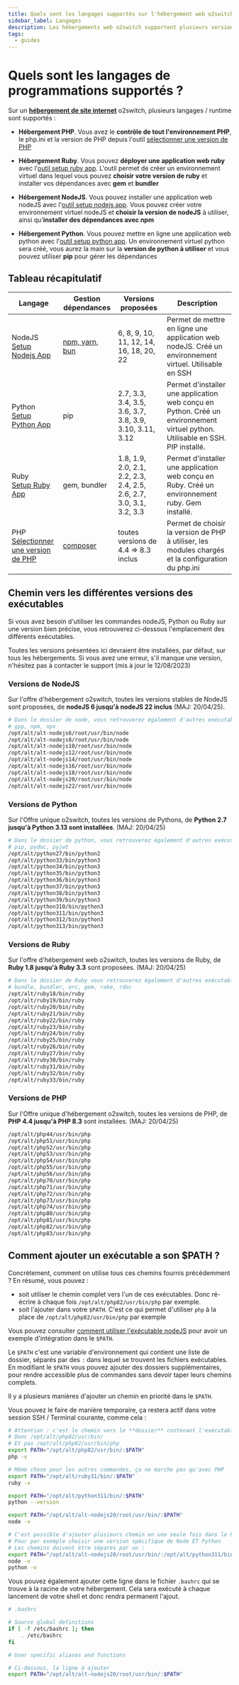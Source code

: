 ```yaml
---
title: Quels sont les langages supportés sur l'hébergement web o2switch ? 
sidebar_label: Langages
description: Les hébergements web o2switch supportent plusieurs versions de PHP, NodeJS, Python et Ruby
tags:
  - guides
---
```

# Quels sont les langages de programmations supportés ?

Sur un **[hébergement de site internet](https://www.o2switch.fr/hebergement-illimite/)** o2switch, plusieurs langages /
runtime sont supportés :
  * **Hébergement PHP**. Vous avez le **contrôle de tout l'environnement PHP**, le php.ini et la version de PHP depuis
    l'outil [sélectionner une version de PHP](/cpanel/logiciels/hebergement-php-multi-version)

    <ToolCard tool="lvephpsel" />

  * **Hébergement Ruby**. Vous pouvez **déployer une application web ruby** avec l'[outil setup ruby
    app](/cpanel/logiciels/hebergement-ruby-multi-version). L'outil permet de créer un environnement virtuel dans lequel
    vous pouvez **choisir votre version de ruby** et installer vos dépendances avec **gem** et **bundler**

    <ToolCard tool="lverubysel" />

  * **Hébergement NodeJS**. Vous pouvez installer une application web nodeJS avec l'[outil setup nodejs
    app](/cpanel/logiciels/hebergement-nodejs-multi-version). Vous pouvez créer votre environnement virtuel nodeJS et
    **choisir la version de nodeJS** à utiliser, ainsi qu'**installer des dépendances avec npm**

    <ToolCard tool="lvenodejssel" />

  * **Hébergement Python**. Vous pouvez mettre en ligne une application web python avec l'[outil setup python
    app](/cpanel/logiciels/hebergement-python-multi-version). Un environnement virtuel python sera créé, vous aurez la
    main sur la **version de python à utiliser** et vous pouvez utiliser **pip** pour gérer les dépendances

    <ToolCard tool="lvepythonsel" />

## Tableau récapitulatif

| Langage | Gestion dépendances | Versions proposées | Description |
|---|---|---|---|
| NodeJS<br/>[Setup Nodejs App](/cpanel/logiciels/hebergement-nodejs-multi-version) | [npm, yarn, bun](/guides/nodejs/utiliser-binaire-nodejs-npm-yarn) | 6, 8, 9, 10, 11, 12, 14, 16, 18, 20, 22  | Permet de mettre en ligne une application web nodeJS. Créé un environnement virtuel. Utilisable en SSH |
| Python<br/>[Setup Python App](/cpanel/logiciels/hebergement-python-multi-version) | pip | 2.7, 3.3, 3.4, 3.5, 3.6, 3.7, 3.8, 3.9, 3.10, 3.11, 3.12 | Permet d'installer une application web conçu en Python. Créé un environnement virtuel python. Utilisable en SSH. PIP installé. |
| Ruby<br/>[Setup Ruby App](/cpanel/logiciels/hebergement-ruby-multi-version) | gem, bundler | 1.8, 1.9, 2.0, 2.1, 2.2, 2.3, 2.4, 2.5, 2.6, 2.7, 3.0, 3.1, 3.2, 3.3 | Permet d'installer une application web conçu en Ruby. Créé un environnement ruby. Gem installé. |
| PHP<br/>[Sélectionner une version de PHP](/cpanel/logiciels/hebergement-php-multi-version) | [composer](/guides/php/installer-composer) | toutes versions de 4.4 ⇒ 8.3 inclus| Permet de choisir la version de PHP à utiliser, les modules chargés et la configuration du php.ini |

## Chemin vers les différentes versions des exécutables

Si vous avez besoin d'utiliser les commandes nodeJS, Python ou Ruby sur une version bien précise, vous retrouverez
ci-dessous l'emplacement des différents exécutables. 

Toutes les versions présentées ici devraient être installées, par défaut, sur tous les hébergements. Si vous avez une
erreur, s'il manque une version, n'hésitez pas à contacter le support (mis à jour le 12/08/2023)

### Versions de NodeJS

Sur l'offre d'hébergement o2switch, toutes les versions stables de NodeJS sont proposées, de **nodeJS 6 jusqu'à nodeJS
22 inclus** (MAJ: 20/04/25).

```bash title="Chemin vers les différentes versions des exécutables NodeJS"
# Dans le dossier de node, vous retrouverez également d'autres exécutables comme 
# gyp, npm, npx
/opt/alt/alt-nodejs6/root/usr/bin/node
/opt/alt/alt-nodejs8/root/usr/bin/node
/opt/alt/alt-nodejs10/root/usr/bin/node
/opt/alt/alt-nodejs12/root/usr/bin/node
/opt/alt/alt-nodejs14/root/usr/bin/node
/opt/alt/alt-nodejs16/root/usr/bin/node
/opt/alt/alt-nodejs18/root/usr/bin/node
/opt/alt/alt-nodejs20/root/usr/bin/node
/opt/alt/alt-nodejs22/root/usr/bin/node
```

### Versions de Python

Sur l'Offre unique o2switch, toutes les versions de Pythons, de **Python 2.7 jusqu'à Python 3.13 sont installées**.
(MAJ: 20/04/25)

```bash title="Chemin vers les différentes versions des exécutables Python"
# Dans le dossier de python, vous retrouverez également d'autres exécutables comme 
# pip, pydoc, pyjwt
/opt/alt/python27/bin/python2
/opt/alt/python33/bin/python3
/opt/alt/python34/bin/python3
/opt/alt/python35/bin/python3
/opt/alt/python36/bin/python3
/opt/alt/python37/bin/python3
/opt/alt/python38/bin/python3
/opt/alt/python39/bin/python3
/opt/alt/python310/bin/python3
/opt/alt/python311/bin/python3
/opt/alt/python312/bin/python3
/opt/alt/python313/bin/python3
```

### Versions de Ruby

Sur l'offre d'hébergement web o2switch, toutes les versions de Ruby, de **Ruby 1.8 jusqu'à Ruby 3.3** sont proposées.
(MAJ: 20/04/25)

```bash title="Chemin vers les différentes versions des exécutables Ruby"
# Dans le dossier de Ruby vous retrouverez également d'autres exécutables comme 
# bundle, bundler, erc, gem, rake, rdoc
/opt/alt/ruby18/bin/ruby
/opt/alt/ruby19/bin/ruby
/opt/alt/ruby20/bin/ruby
/opt/alt/ruby21/bin/ruby
/opt/alt/ruby22/bin/ruby
/opt/alt/ruby23/bin/ruby
/opt/alt/ruby24/bin/ruby
/opt/alt/ruby25/bin/ruby
/opt/alt/ruby26/bin/ruby
/opt/alt/ruby27/bin/ruby
/opt/alt/ruby30/bin/ruby
/opt/alt/ruby31/bin/ruby
/opt/alt/ruby32/bin/ruby
/opt/alt/ruby33/bin/ruby
```

### Versions de PHP

Sur l'Offre unique d'hébergement o2switch, toutes les versions de PHP, de **PHP 4.4 jusqu'à PHP 8.3** sont installées. 
(MAJ: 20/04/25)

```bash title="Chemin vers les différentes versions des exécutables PHP"
/opt/alt/php44/usr/bin/php
/opt/alt/php51/usr/bin/php
/opt/alt/php52/usr/bin/php
/opt/alt/php53/usr/bin/php
/opt/alt/php54/usr/bin/php
/opt/alt/php55/usr/bin/php
/opt/alt/php56/usr/bin/php
/opt/alt/php70/usr/bin/php
/opt/alt/php71/usr/bin/php
/opt/alt/php72/usr/bin/php
/opt/alt/php73/usr/bin/php
/opt/alt/php74/usr/bin/php
/opt/alt/php80/usr/bin/php
/opt/alt/php81/usr/bin/php
/opt/alt/php82/usr/bin/php
/opt/alt/php83/usr/bin/php
```

## Comment ajouter un exécutable a son $PATH ?

Concrètement, comment on utilise tous ces chemins fournis précédemment ? En résumé, vous pouvez :

  * soit utiliser le chemin complet vers l'un de ces exécutables. Donc ré-écrire à chaque fois
    `/opt/alt/php82/usr/bin/php` par exemple.
  * soit l'ajouter dans votre `$PATH`. C'est ce qui permet d'utiliser `php` à la place de `/opt/alt/php82/usr/bin/php`
    par exemple

Vous pouvez consulter [comment utiliser l'exécutable nodeJS](/guides/nodejs/utiliser-binaire-nodejs-npm-yarn) pour avoir
un exemple d'intégration dans le `$PATH`.

Le `$PATH` c'est une variable d'environnement qui contient une liste de dossier, séparés par des `:` dans lequel se
trouvent les fichiers exécutables. En modifiant le `$PATH` vous pouvez ajouter des dossiers supplémentaires, pour rendre
accessible plus de commandes sans devoir taper leurs chemins complets.

Il y a plusieurs manières d'ajouter un chemin en priorité dans le `$PATH`. 

Vous pouvez le faire de manière temporaire, ça restera actif dans votre session SSH / Terminal courante, comme cela : 

```bash title="Modification du $PATH"
# Attention : c'est le chemin vers le **dossier** contenant l'exécutable qu'il faut renseigner !
# Donc /opt/alt/php82/usr/bin/
# Et pas /opt/alt/php82/usr/bin/php
export PATH="/opt/alt/php82/usr/bin/:$PATH"
php -v 

# Même chose pour les autres commandes, ça ne marche pas qu'avec PHP 
export PATH="/opt/alt/ruby31/bin/:$PATH"
ruby -v 

export PATH="/opt/alt/python311/bin/:$PATH"
python --version

export PATH="/opt/alt/alt-nodejs20/root/usr/bin/:$PATH"
node -v 

# C'est possible d'ajouter plusieurs chemin en une seule fois dans le PATH
# Pour par exemple choisir une version spécifique de Node ET Python
# Les chemins doivent être séparés par un :
export PATH="/opt/alt/alt-nodejs20/root/usr/bin/:/opt/alt/python311/bin/:$PATH"
node -v 
python -v
```

Vous pouvez également ajouter cette ligne dans le fichier `.bashrc` qui se trouve à la racine de votre hébergement. Cela
sera exécuté à chaque lancement de votre shell et donc rendra permanent l'ajout.

```bash title="Modification persistante du $PATH via le .bashrc"
# .bashrc

# Source global definitions
if [ -f /etc/bashrc ]; then
	. /etc/bashrc
fi

# User specific aliases and functions

# Ci-dessous, la ligne à ajouter 
export PATH="/opt/alt/alt-nodejs20/root/usr/bin/:$PATH"
```

